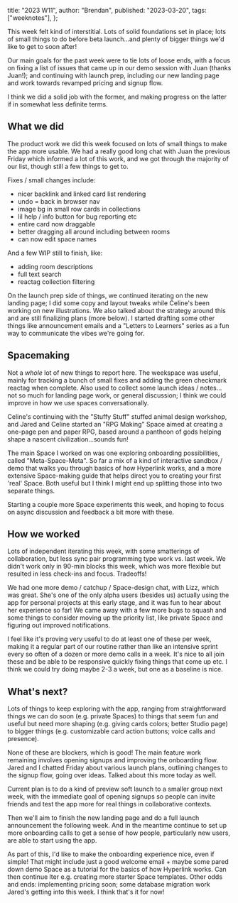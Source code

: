   title: "2023 W11",
  author: "Brendan",
  published: "2023-03-20",
  tags: ["weeknotes"],
};

This week felt kind of interstitial. Lots of solid foundations set in place; lots of small things to do before beta launch…and plenty of bigger things we'd like to get to soon after!

Our main goals for the past week were to tie lots of loose ends, with a focus on fixing a list of issues that came up in our demo session with Juan (thanks Juan!); and continuing with launch prep, including our new landing page and work towards revamped pricing and signup flow.

I think we did a solid job with the former, and making progress on the latter if in somewhat less definite terms.

## What we did

The product work we did this week focused on lots of small things to make the app more usable. We had a really good long chat with Juan the previous Friday which informed a lot of this work, and we got through the majority of our list, though still a few things to get to.

Fixes / small changes include:

- nicer backlink and linked card list rendering
- undo = back in browser nav
- image bg in small row cards in collections
- lil help / info button for bug reporting etc
- entire card now draggable
- better dragging all around including between rooms
- can now edit space names

And a few WIP still to finish, like:

- adding room descriptions
- full text search
- reactag collection filtering

On the launch prep side of things, we continued iterating on the new landing page; I did some copy and layout tweaks while Celine's been working on new illustrations. We also talked about the strategy around this and are still finalizing plans (more below). I started drafting some other things like announcement emails and a "Letters to Learners" series as a fun way to communicate the vibes we're going for.

## Spacemaking

Not a _whole_ lot of new things to report here. The weekspace was useful, mainly for tracking a bunch of small fixes and adding the green checkmark reactag when complete. Also used to collect some launch ideas / notes…not so much for landing page work, or general discussion; I think we could improve in how we use spaces conversationally.

Celine's continuing with the "Stuffy Stuff" stuffed animal design workshop, and Jared and Celine started an "RPG Making" Space aimed at creating a one-page pen and paper RPG, based around a pantheon of gods helping shape a nascent civilization…sounds fun!

The main Space I worked on was one exploring onboarding possibilities, called "Meta-Space-Meta". So far a mix of a kind of interactive sandbox / demo that walks you through basics of how Hyperlink works, and a more extensive Space-making guide that helps direct you to creating your first 'real' Space. Both useful but I think I might end up splitting those into two separate things.

Starting a couple more Space experiments this week, and hoping to focus on async discussion and feedback a bit more with these.

## How we worked

Lots of independent iterating this week, with some smatterings of collaboration, but less sync pair programming type work vs. last week. We didn't work only in 90-min blocks this week, which was more flexible but resulted in less check-ins and focus. Tradeoffs!

We had one more demo / catchup / Space-design chat, with Lizz, which was great. She's one of the only alpha users (besides us) actually using the app for personal projects at this early stage, and it was fun to hear about her experience so far! We came away with a few more bugs to squash and some things to consider moving up the priority list, like private Space and figuring out improved notifications.

I feel like it's proving very useful to do at least one of these per week, making it a regular part of our routine rather than like an intensive sprint every so often of a dozen or more demo calls in a week. It's nice to all join these and be able to be responsive quickly fixing things that come up etc. I think we could try doing maybe 2-3 a week, but one as a baseline is nice.

## What's next?

Lots of things to keep exploring with the app, ranging from straightforward things we can do soon (e.g. private Spaces) to things that seem fun and useful but need more shaping (e.g. giving cards colors; better Studio page) to bigger things (e.g. customizable card action buttons; voice calls and presence).

None of these are blockers, which is good! The main feature work remaining involves opening signups and improving the onboarding flow. Jared and I chatted Friday about various launch plans, outlining changes to the signup flow, going over ideas. Talked about this more today as well.

Current plan is to do a kind of preview soft launch to a smaller group next week, with the immediate goal of opening signups so people can invite friends and test the app more for real things in collaborative contexts.

Then we'll aim to finish the new landing page and do a full launch announcement the following week. And in the meantime continue to set up more onboarding calls to get a sense of how people, particularly new users, are able to start using the app.

As part of this, I'd like to make the onboarding experience nice, even if simple! That might include just a good welcome email + maybe some pared down demo Space as a tutorial for the basics of how Hyperlink works. Can then continue lter e.g. creating more starter Space templates. Other odds and ends: implementing pricing soon; some database migration work Jared's getting into this week. I think that's it for now!
